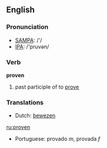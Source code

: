 ==English==

===Pronunciation===
*[[w:SAMPA|SAMPA]]: /'/
*[[w:IPA|IPA]]: /'pruvən/

===Verb===
'''proven'''

# past participle of to [[prove]]

===Translations===
*Dutch: [[bewezen]]

[[ru:proven]]

*Portuguese: provado ''m'',  provada ''f''